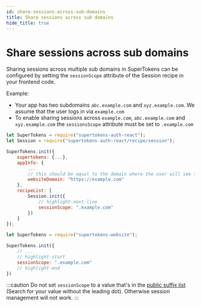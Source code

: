 ```yaml
---
id: share-sessions-across-sub-domains
title: Share sessions across sub domains
hide_title: true
---
```


<!-- COPY DOCS -->
<!-- ./session/common-customizations/sessions/share-session-across-sub-domains.mdx -->


# Share sessions across sub domains

Sharing sessions across multiple sub domains in SuperTokens can be configured by setting the `sessionScope` attribute of the Session recipe in your frontend code.

Example:
 - Your app has two subdomains `abc.example.com` and `xyz.example.com`. We assume that the user logs in via `example.com`
 - To enable sharing sessions across `example.com`, `abc.example.com` and `xyz.example.com` the `sessionsScope` attribute must be set to `.example.com`


<FrontendSDKTabs>
<TabItem value="reactjs">

```js
let SuperTokens = require("supertokens-auth-react");
let Session = require("supertokens-auth-react/recipe/session");

SuperTokens.init({
    supertokens: {...},
    appInfo: {
        ...
        // this should be equal to the domain where the user will see the login UI
        websiteDomain: "https://example.com"
    },
    recipeList: [
        Session.init({
            // highlight-next-line
            sessionScope: ".example.com" 
        })
    ]
});
```

</TabItem>

<TabItem value="vanillajs">

```js
let SuperTokens = require("supertokens-website");

SuperTokens.init({
    // ...
    // highlight-start
    sessionScope: ".example.com"
    // highlight-end 
})
```

</TabItem>
</FrontendSDKTabs>

:::caution
Do not set `sessionScope` to a value that's in the [public suffix list](https://publicsuffix.org/list/public_suffix_list.dat) (Search for your value without the leading dot). Otherwise session management will not work.
:::
